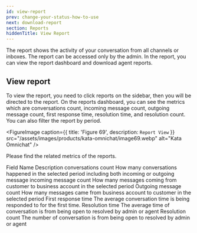 ```yaml
---
id: view-report
prev: change-your-status-how-to-use
next: download-report
section: Reports
hiddenTitle: View Report
---
```


The report shows the activity of your conversation from all channels or inboxes. The report can be accessed only by the admin. In the report, you can view the report dashboard and download agent reports.

## View report

To view the report, you need to click reports on the sidebar, then you will be directed to the report. On the reports dashboard, you can see the metrics which are conversations count, incoming message count, outgoing message count, first response time, resolution time, and resolution count. You can also filter the report by period.

<FigureImage
  caption={{ title: 'Figure 69', description: `Report View` }}
  src="/assets/images/products/kata-omnichat/image69.webp"
  alt="Kata Omnichat"
/>

Please find the related metrics of the reports.

<Table>
  <TableHead>
    <TableHeadRow>
      <TableHeadCell>Field Name</TableHeadCell>
      <TableHeadCell>Description</TableHeadCell>
    </TableHeadRow>
  </TableHead>
  <TableBody>
    <TableBodyRow>
      <TableBodyCell>conversations count</TableBodyCell>
      <TableBodyCell>
        How many conversations happened in the selected period including both incoming or outgoing message
      </TableBodyCell>
    </TableBodyRow>
    <TableBodyRow>
      <TableBodyCell>incoming message count</TableBodyCell>
      <TableBodyCell>How many messages coming from customer to business account in the selected period </TableBodyCell>
    </TableBodyRow>
    <TableBodyRow>
      <TableBodyCell>Outgoing message count</TableBodyCell>
      <TableBodyCell>How many messages came from business account to customer in the selected period </TableBodyCell>
    </TableBodyRow>
    <TableBodyRow>
      <TableBodyCell>First response time</TableBodyCell>
      <TableBodyCell>The average conversation time is being responded to for the first time.</TableBodyCell>
    </TableBodyRow>
    <TableBodyRow>
      <TableBodyCell>Resolution time</TableBodyCell>
      <TableBodyCell>The average time of conversation is from being open to resolved by admin or agent</TableBodyCell>
    </TableBodyRow>
    <TableBodyRow>
      <TableBodyCell>Resolution count</TableBodyCell>
      <TableBodyCell>The number of conversation is from being open to resolved by admin or agent</TableBodyCell>
    </TableBodyRow>
  </TableBody>
</Table>
